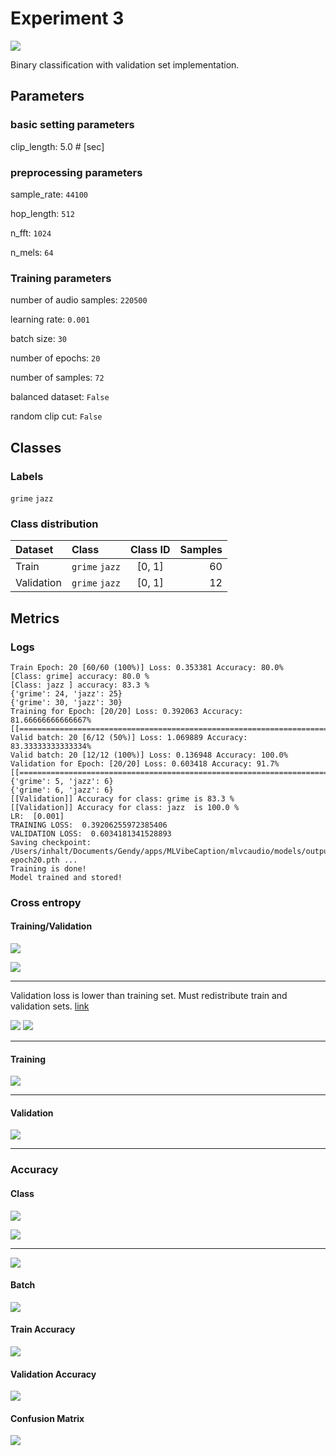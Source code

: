 

# Experiment 3


![](https://img.shields.io/static/v1?label=Tensorboard_log&message=Jan31_15-40-04&color=009988)

Binary classification with validation set implementation.

## Parameters
### basic setting parameters
clip_length: 5.0 # [sec]

### preprocessing parameters
sample_rate: `44100`

hop_length: `512`

n_fft: `1024`

n_mels: `64`


### Training parameters

number of audio samples: `220500`

learning rate: `0.001`

batch size: `30`

number of epochs: `20`

number of samples: `72`

balanced dataset: `False`

random clip cut: `False`

## Classes
### Labels

` grime `
` jazz `
### Class distribution

| Dataset | Class        | Class ID |    Samples |
|:------- | :------------ | :---------: | ----------: |
| Train | `grime` `jazz`       |    [0, 1]    | 60 |
|Validation| `grime` `jazz`        |    [0, 1]     |    12 |

## Metrics
### Logs

```
Train Epoch: 20 [60/60 (100%)] Loss: 0.353381 Accuracy: 80.0%
[Class: grime] accuracy: 80.0 %
[Class: jazz ] accuracy: 83.3 %
{'grime': 24, 'jazz': 25}
{'grime': 30, 'jazz': 30}
Training for Epoch: [20/20] Loss: 0.392063 Accuracy: 81.66666666666667%
[[=============================================================================================]]
Valid batch: 20 [6/12 (50%)] Loss: 1.069889 Accuracy: 83.33333333333334%
Valid batch: 20 [12/12 (100%)] Loss: 0.136948 Accuracy: 100.0%
Validation for Epoch: [20/20] Loss: 0.603418 Accuracy: 91.7%
[[=============================================================================================]]
{'grime': 5, 'jazz': 6}
{'grime': 6, 'jazz': 6}
[[Validation]] Accuracy for class: grime is 83.3 %
[[Validation]] Accuracy for class: jazz  is 100.0 %
LR:  [0.001]
TRAINING LOSS:  0.39206255972385406
VALIDATION LOSS:  0.6034181341528893
Saving checkpoint: /Users/inhalt/Documents/Gendy/apps/MLVibeCaption/mlvcaudio/models/outputs/checkpoint-epoch20.pth ...
Training is done!
Model trained and stored!
```

### Cross entropy

#### Training/Validation

![](https://img.shields.io/static/v1?label=Loss&message=Training&color=0077bb)

![](https://img.shields.io/static/v1?label=Loss&message=Validation&color=cc3311)

---

Validation loss is lower than training set. Must redistribute train and validation sets.
[link](https://towardsdatascience.com/what-your-validation-loss-is-lower-than-your-training-loss-this-is-why-5e92e0b1747e)



<Image src={loss_valid_train} width={900} height={400}/>

<Image src={loss_valid_train_smooth} width={900} height={400}/>

---

#### Training


<Image src={loss_train} width={900} height={400}/>

---

#### Validation


<Image src={loss_valid} width={900} height={400}/>

---

### Accuracy

#### Class

![](https://img.shields.io/static/v1?label=class&message=Jazz&color=ff7043)

![](https://img.shields.io/static/v1?label=class&message=Grime&color=bbbbbb)

---

<Image src={accuracy_class} width={900} height={400}/>

#### Batch
<Image src={accuracy_batch} width={900} height={400}/>


#### Train Accuracy
<Image src={accuracy_train} width={900} height={400}/>

#### Validation Accuracy
<Image src={accuracy_valid} width={900} height={400}/>

#### Confusion Matrix

<Image src={cf} width={900} height={400}/>
